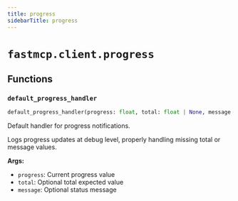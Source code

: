 ```yaml
---
title: progress
sidebarTitle: progress
---
```


# `fastmcp.client.progress`

## Functions

### `default_progress_handler` <sup><a href="https://github.com/saintx/fastmcp/blob/main/src/fastmcp/client/progress.py#L12" target="_blank"><Icon icon="github" style="width: 14px; height: 14px;" /></a></sup>

```python
default_progress_handler(progress: float, total: float | None, message: str | None) -> None
```


Default handler for progress notifications.

Logs progress updates at debug level, properly handling missing total or message values.

**Args:**
- `progress`: Current progress value
- `total`: Optional total expected value
- `message`: Optional status message

